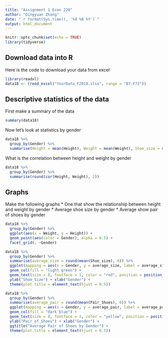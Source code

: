 ```yaml
---
title: "Assignment 1 Econ 220"
author: "Dingyuan Zhang"
date: "`r format(Sys.time(), '%d %B %Y')`"
output: html_document
---
```


```r
knitr::opts_chunk$set(echo = TRUE)
library(tidyverse)
```

## Download data into R
Here is the code to download your data from excel

```r
library(readxl)
data18 <- (read_excel("YourData_F2018.xlsx", range = "B7:F73"))
```

## Descriptive statistics of the data

First make a summary of the data
```r
summary(data18)
```

Now let's look at statistics by gender
```r
data18 %>%
  group_by(Gender) %>%
  summarise(Height = mean(Height), Weight = mean(Weight), Shoe_size = mean(Shoe_size), Pair_Shoes = mean(Pair_Shoes))
```

What is the correlation between height and weight by gender
```r
data18 %>%
  group_by(Gender) %>%
  summarise(round(cor(Height, Weight), 2))
```


## Graphs

Make the following graphs * One that show the relationship between height and weight by gender * Average shoe size by gender * Average show pair of shoes by gender

```r
data18 %>%
  group_by(Gender) %>%
  ggplot(aes(x = Weight, y = Height)) +
  geom_point(aes(color = Gender), alpha = 0.5) +
  facet_grid(. ~Gender)
```

```r
data18 %>%
  group_by(Gender) %>%
  summarise(average_size = round(mean(Shoe_size), 0)) %>%
  ggplot(mapping = aes(x = Gender, y = average_size, label = average_size)) +
  geom_col(fill = "light green") +
  geom_text(size = 8, fontface = 1, color = "red", position = position_stack(vjust = 0.5)) +
  ylab("Shoe_Size") + xlab("Gender") + 
  theme(plot.title = element_text(hjust = 0.5))
```

```r
data18 %>%
  group_by(Gender) %>%
  summarise(average_pair = round(mean(Pair_Shoes), 0)) %>%
  ggplot(mapping = aes(x = Gender, y = average_pair, label = average_pair)) +
  geom_col(fill = "dark blue") +
  geom_text(size = 8, fontface = 1, color = "yellow", position = position_stack(vjust = 0.5)) +
  ylab("Pair_of_Shoes") + xlab("Gender") +
  ggtitle("Average Pair of Shoes by Gender") +
  theme(plot.title = element_text(hjust = 0.5))
```

